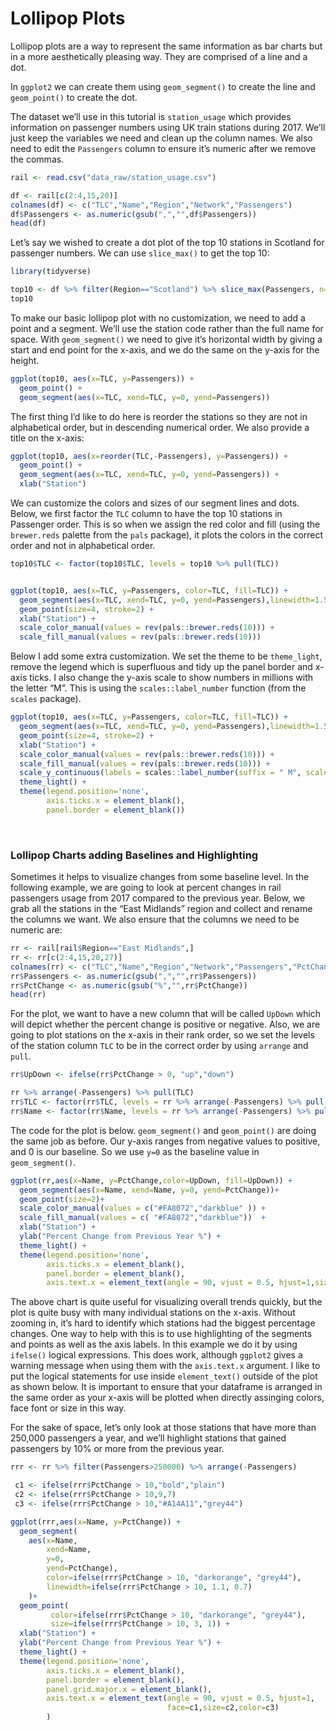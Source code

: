 # Lollipop Plots

Lollipop plots are a way to represent the same information as bar charts but in a more aesthetically pleasing way. They are comprised of a line and a dot.

In `ggplot2` we can create them using `geom_segment()` to create the line and `geom_point()` to create the dot.

The dataset we'll use in this tutorial is `station_usage` which provides information on passenger numbers using UK train stations during 2017. We'll just keep the variables we need and clean up the column names. We also need to edit the `Passengers` column to ensure it's numeric after we remove the commas.

```r
rail <- read.csv("data_raw/station_usage.csv")

df <- rail[c(2:4,15,20)]
colnames(df) <- c("TLC","Name","Region","Network","Passengers")
df$Passengers <- as.numeric(gsub(",","",df$Passengers))
head(df)
```

Let's say we wished to create a dot plot of the top 10 stations in Scotland for passenger numbers. We can use `slice_max()` to get the top 10:

```r
library(tidyverse)

top10 <- df %>% filter(Region=="Scotland") %>% slice_max(Passengers, n=10)
top10

```

To make our basic lollipop plot with no customization, we need to add a point and a segment. We'll use the station code rather than the full name for space. With `geom_segment()` we need to give it's horizontal width by giving a start and end point for the x-axis, and we do the same on the y-axis for the height.

```r
ggplot(top10, aes(x=TLC, y=Passengers)) +
  geom_point() + 
  geom_segment(aes(x=TLC, xend=TLC, y=0, yend=Passengers))
```

The first thing I'd like to do here is reorder the stations so they are not in alphabetical order, but in descending numerical order. We also provide a title on the x-axis:

```r
ggplot(top10, aes(x=reorder(TLC,-Passengers), y=Passengers)) +
  geom_point() + 
  geom_segment(aes(x=TLC, xend=TLC, y=0, yend=Passengers)) +
  xlab("Station")
```

We can customize the colors and sizes of our segment lines and dots. Below, we first factor the `TLC` column to have the top 10 stations in Passenger order. This is so when we assign the red color and fill (using the `brewer.reds` palette from the `pals` package), it plots the colors in the correct order and not in alphabetical order.

```r
top10$TLC <- factor(top10$TLC, levels = top10 %>% pull(TLC))


ggplot(top10, aes(x=TLC, y=Passengers, color=TLC, fill=TLC)) +
  geom_segment(aes(x=TLC, xend=TLC, y=0, yend=Passengers),linewidth=1.5)+
  geom_point(size=4, stroke=2) +
  xlab("Station") +
  scale_color_manual(values = rev(pals::brewer.reds(10))) +
  scale_fill_manual(values = rev(pals::brewer.reds(10))) 
```

Below I add some extra customization. We set the theme to be `theme_light`, remove the legend which is superfluous and tidy up the panel border and x-axis ticks. I also change the y-axis scale to show numbers in millions with the letter "M". This is using the `scales::label_number` function (from the `scales` package).

```r
ggplot(top10, aes(x=TLC, y=Passengers, color=TLC, fill=TLC)) +
  geom_segment(aes(x=TLC, xend=TLC, y=0, yend=Passengers),linewidth=1.5)+
  geom_point(size=4, stroke=2) +
  xlab("Station") +
  scale_color_manual(values = rev(pals::brewer.reds(10))) +
  scale_fill_manual(values = rev(pals::brewer.reds(10))) +
  scale_y_continuous(labels = scales::label_number(suffix = " M", scale = 1e-6)) +
  theme_light() +
  theme(legend.position='none',
        axis.ticks.x = element_blank(),
        panel.border = element_blank())
```

<br>

### Lollipop Charts adding Baselines and Highlighting

Sometimes it helps to visualize changes from some baseline level. In the following example, we are going to look at percent changes in rail passengers usage from 2017 compared to the previous year. Below, we grab all the stations in the "East Midlands" region and collect and rename the columns we want. We also ensure that the columns we need to be numeric are:

```r
rr <- rail[rail$Region=="East Midlands",]
rr <- rr[c(2:4,15,20,27)]
colnames(rr) <- c("TLC","Name","Region","Network","Passengers","PctChange")
rr$Passengers <- as.numeric(gsub(",","",rr$Passengers))
rr$PctChange <- as.numeric(gsub("%","",rr$PctChange))
head(rr)
```

For the plot, we want to have a new column that will be called `UpDown` which will depict whether the percent change is positive or negative. Also, we are going to plot stations on the x-axis in their rank order, so we set the levels of the station column `TLC` to be in the correct order by using `arrange` and `pull`.

```r
rr$UpDown <- ifelse(rr$PctChange > 0, "up","down")

rr %>% arrange(-Passengers) %>% pull(TLC)
rr$TLC <- factor(rr$TLC, levels = rr %>% arrange(-Passengers) %>% pull(TLC))
rr$Name <- factor(rr$Name, levels = rr %>% arrange(-Passengers) %>% pull(Name))
```

The code for the plot is below. `geom_segment()` and `geom_point()` are doing the same job as before. Our y-axis ranges from negative values to positive, and 0 is our baseline. So we use `y=0` as the baseline value in `geom_segment()`.

```r
ggplot(rr,aes(x=Name, y=PctChange,color=UpDown, fill=UpDown)) +
  geom_segment(aes(x=Name, xend=Name, y=0, yend=PctChange))+
  geom_point(size=2)+
  scale_color_manual(values = c("#FA8072","darkblue" )) +
  scale_fill_manual(values = c( "#FA8072","darkblue"))  +
  xlab("Station") +
  ylab("Percent Change from Previous Year %") +
  theme_light() +
  theme(legend.position='none',
        axis.ticks.x = element_blank(),
        panel.border = element_blank(),
        axis.text.x = element_text(angle = 90, vjust = 0.5, hjust=1,size=5)) 
```

The above chart is quite useful for visualizing overall trends quickly, but the plot is quite busy with many individual stations on the x-axis. Without zooming in, it's hard to identify which stations had the biggest percentage changes. One way to help with this is to use highlighting of the segments and points as well as the axis labels. In this example we do it by using `ifelse()` logical expressions. This does work, although `ggplot2` gives a warning message when using them with the `axis.text.x` argument. I like to put the logical statements for use inside `element_text()` outside of the plot as shown below. It is important to ensure that your dataframe is arranged in the same order as your x-axis will be plotted when directly assinging colors, face font or size in this way.

For the sake of space, let's only look at those stations that have more than 250,000 passengers a year, and we'll highlight stations that gained passengers by 10% or more from the previous year.

```r
rrr <- rr %>% filter(Passengers>250000) %>% arrange(-Passengers)

 c1 <- ifelse(rrr$PctChange > 10,"bold","plain")
 c2 <- ifelse(rrr$PctChange > 10,9,7)
 c3 <- ifelse(rrr$PctChange > 10,"#A14A11","grey44")

ggplot(rrr,aes(x=Name, y=PctChange)) +
  geom_segment(
    aes(x=Name, 
        xend=Name, 
        y=0, 
        yend=PctChange),
        color=ifelse(rrr$PctChange > 10, "darkorange", "grey44"), 
        linewidth=ifelse(rrr$PctChange > 10, 1.1, 0.7)
    )+
  geom_point(
         color=ifelse(rrr$PctChange > 10, "darkorange", "grey44"), 
         size=ifelse(rrr$PctChange > 10, 3, 1)) +
  xlab("Station") +
  ylab("Percent Change from Previous Year %") +
  theme_light() +
  theme(legend.position='none',
        axis.ticks.x = element_blank(),
        panel.border = element_blank(),
        panel.grid.major.x = element_blank(),
        axis.text.x = element_text(angle = 90, vjust = 0.5, hjust=1,
                                   face=c1,size=c2,color=c3)
        ) 
```

<br>
